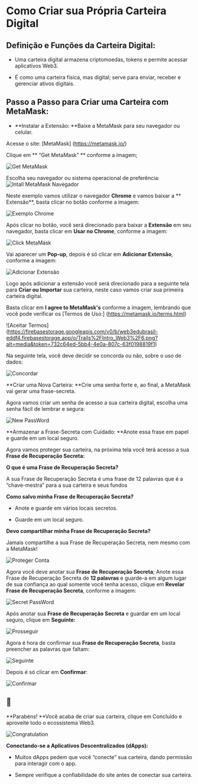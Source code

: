# **Como Criar sua Própria Carteira Digital**

## **Definição e Funções da Carteira Digital:**

- Uma carteira digital armazena criptomoedas, tokens e permite acessar aplicativos Web3.

- É como uma carteira física, mas digital; serve para enviar, receber e gerenciar ativos digitais.

## **Passo a Passo para Criar uma Carteira com MetaMask:**

- **Instalar a Extensão: **Baixe a MetaMask para seu navegador ou celular.

Acesse o site: [MetaMask] (https://metamask.io/)

Clique em ** “Get MetaMask” ** conforme a imagem;

![Get MetaMask](https://firebasestorage.googleapis.com/v0/b/web3edubrasil-eddf4.firebasestorage.app/o/Trails%2FIntro_Web3%2F1.png?alt=media&token=b94f4eb6-731d-41d6-9b98-0c5ce17d9bbc)

Escolha seu navegador ou sistema operacional de preferência:
![Intall MetaMask Navegador](https://firebasestorage.googleapis.com/v0/b/web3edubrasil-eddf4.firebasestorage.app/o/Trails%2FIntro_Web3%2F2.png?alt=media&token=25a88673-e8df-454a-b138-f7191b39f57e)

Neste exemplo vamos utilizar o navegador **Chrome** e vamos baixar a ** Extensão**, basta clicar no botão conforme a imagem:

![Exemplo Chrome](https://firebasestorage.googleapis.com/v0/b/web3edubrasil-eddf4.firebasestorage.app/o/Trails%2FIntro_Web3%2F3.png?alt=media&token=0f7ddf7d-43f4-4189-ac15-3c5e8b2fa547)

Após clicar no botão, você será direcionado para baixar a **Extensão** em seu navegador, basta clicar em **Usar no Chrome**, conforme a imagem:

![Click MetaMask](https://firebasestorage.googleapis.com/v0/b/web3edubrasil-eddf4.firebasestorage.app/o/Trails%2FIntro_Web3%2F4.png?alt=media&token=39ae387b-3bb1-40d6-89c1-4f53a4314f3a)

Vai aparecer um **Pop-up**, depois é só clicar em **Adicionar Extensão**, conforme a imagem:

![Adicionar Extensão](https://firebasestorage.googleapis.com/v0/b/web3edubrasil-eddf4.firebasestorage.app/o/Trails%2FIntro_Web3%2F5.png?alt=media&token=91aa7b37-1440-4338-87e6-05186e0161d5)

Logo após adicionar a extensão você será direcionado para a seguinte tela para **Criar ou Importar** sua carteira, neste caso vamos criar sua primeira carteira digital.

Basta clicar em **I agree to MetaMask's** conforme a imagem, lembrando que você pode verificar os [Termos de Uso:] (https://metamask.io/terms.html)

![Aceitar Termos] (https://firebasestorage.googleapis.com/v0/b/web3edubrasil-eddf4.firebasestorage.app/o/Trails%2FIntro_Web3%2F6.png?alt=media&token=732c64ed-5bb4-4e0a-807c-63f0198819f1)

Na seguinte tela, você deve decidir se concorda ou não, sobre o uso de dados:

![Concordar](https://firebasestorage.googleapis.com/v0/b/web3edubrasil-eddf4.firebasestorage.app/o/Trails%2FIntro_Web3%2F7.png?alt=media&token=090f5b36-1665-437d-aeaa-03801acc478d)

**Criar uma Nova Carteira: **Crie uma senha forte e, ao final, a MetaMask vai gerar uma frase-secreta.

Agora vamos criar um senha de acesso a sua carteira digital, escolha uma senha fácil de lembrar e segura:

![New PassWord](https://firebasestorage.googleapis.com/v0/b/web3edubrasil-eddf4.firebasestorage.app/o/Trails%2FIntro_Web3%2F8.png?alt=media&token=c0c57f1f-6159-4c97-8d36-f86a80b84434)

**Armazenar a Frase-Secreta com Cuidado: **Anote essa frase em papel e guarde em um local seguro.

Agora vamos proteger sua carteira, na próxima tela você terá acesso a sua **Frase de Recuperação Secreta:**

**O que é uma Frase de Recuperação Secreta?**

A sua Frase de Recuperação Secreta é uma frase de 12 palavras que é a “chave-mestra” para a sua carteira e seus fundos

**Como salvo minha Frase de Recuperação Secreta?**

- Anote e guarde em vários locais secretos.

- Guarde em um local seguro.

**Devo compartilhar minha Frase de Recuperação Secreta?**

Jamais compartilhe a sua Frase de Recuperação Secreta, nem mesmo com a MetaMask!

![Proteger Conta](https://firebasestorage.googleapis.com/v0/b/web3edubrasil-eddf4.firebasestorage.app/o/Trails%2FIntro_Web3%2F9.png?alt=media&token=acb0dddd-bf5f-484a-b70b-c1cea9333c1a)

Agora você deve anotar sua **Frase de Recuperação Secreta**; Anote essa Frase de Recuperação Secreta de **12 palavras** e guarde-a em algum lugar de sua confiança ao qual somente você tenha acesso, clique em **Revelar Frase de Recuperação Secreta**, conforme a imagem:

![Secret PassWord](https://firebasestorage.googleapis.com/v0/b/web3edubrasil-eddf4.firebasestorage.app/o/Trails%2FIntro_Web3%2F10.png?alt=media&token=1b7b7e71-f8bb-4bbe-9524-5b24ed3062da)

Após anotar sua **Frase de Recuperação Secreta** e guardar em um local seguro, clique em **Seguinte:**

![Prosseguir](https://firebasestorage.googleapis.com/v0/b/web3edubrasil-eddf4.firebasestorage.app/o/Trails%2FIntro_Web3%2F11.png?alt=media&token=8e395bc5-3320-4180-8345-8046f4a1625c)

Agora é hora de confirmar sua **Frase de Recuperação Secreta**, basta preencher  as palavras que faltam:

![Seguinte](https://firebasestorage.googleapis.com/v0/b/web3edubrasil-eddf4.firebasestorage.app/o/Trails%2FIntro_Web3%2F12.png?alt=media&token=94c045b7-c591-4f13-9ace-990242514d91)

Depois é só clicar em **Confirmar**:

![Confirmar](https://firebasestorage.googleapis.com/v0/b/web3edubrasil-eddf4.firebasestorage.app/o/Trails%2FIntro_Web3%2F13.png?alt=media&token=2c6a277a-2628-46ee-af7d-4404a538f408)

## 🎉
**Parabéns! **Você acaba de criar sua carteira, clique em Concluído e aproveite todo o ecossistema Web3.

![Congratulation](https://firebasestorage.googleapis.com/v0/b/web3edubrasil-eddf4.firebasestorage.app/o/Trails%2FIntro_Web3%2F14.png?alt=media&token=58c636e3-1685-40f7-a1ce-fb2e37ec31cf)

**Conectando-se a Aplicativos Descentralizados (dApps):**

- Muitos dApps pedem que você “conecte” sua carteira, dando permissão para interagir com o app.

- Sempre verifique a confiabilidade do site antes de conectar sua carteira.

